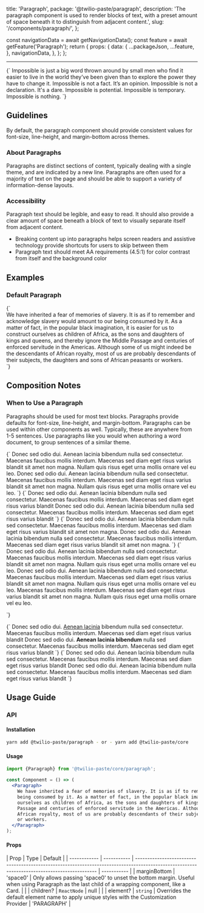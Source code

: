   title: 'Paragraph',
  package: '@twilio-paste/paragraph',
  description:
    'The paragraph component is used to render blocks of text, with a preset amount of space beneath it to distinguish from adjacent content.',
  slug: '/components/paragraph/',
};



  const navigationData = await getNavigationData();
  const feature = await getFeature('Paragraph');
  return {
    props: {
      data: {
        ...packageJson,
        ...feature,
      },
      navigationData,
    },
  };
};

<NormalizedComponentHeader
  categoryRoute={SidebarCategoryRoutes.COMPONENTS}
  githubUrl="https://github.com/twilio-labs/paste/tree/main/packages/paste-core/components/paragraph"
  storybookUrl="/?path=/story/components-paragraph--default"
  data={props.data}
/>

---

<contentwrapper>

<PageAside data={mdxHeadings} />

<content>

<LivePreview scope={{Paragraph}} language="jsx">
  {`<Paragraph>
  Impossible is just a big word thrown around by small men who find it easier to live in the world they&rsquo;ve been given than to explore the power they have to change it. Impossible is not a fact. It&rsquo;s an opinion. Impossible is not a declaration. It's a dare. Impossible is potential. Impossible is temporary. Impossible is nothing.
</Paragraph>`}
</LivePreview>

## Guidelines

By default, the paragraph component should provide consistent values for font-size, line-height, and margin-bottom across themes.

### About Paragraphs

Paragraphs are distinct sections of content, typically dealing with a single theme, and are indicated by a new line. Paragraphs are often used for a majority of text on the page and should be able to support a variety of information-dense layouts.

### Accessibility

Paragraph text should be legible, and easy to read. It should also provide a clear amount of space beneath a block of text to visually separate itself from adjacent content.

- Breaking content up into paragraphs helps screen readers and assistive technology provide shortcuts for users to skip between them
- Paragraph text should meet AA requirements (4.5:1) for color contrast from itself and the background color

## Examples

### Default Paragraph

<LivePreview scope={{Paragraph}} language="jsx">
  {`<article>
  <Paragraph>
  We have inherited a fear of memories of slavery. It is as if to remember and acknowledge slavery would amount to our being consumed by it. As a matter of fact, in the popular black imagination, it is easier for us to construct ourselves as children of Africa, as the sons and daughters of kings and queens, and thereby ignore the Middle Passage and centuries of enforced servitude in the Americas. Although some of us might indeed be the descendants of African royalty, most of us are probably descendants of their subjects, the daughters and sons of African peasants or workers.
</Paragraph>
</article>`}
</LivePreview>

## Composition Notes

### When to Use a Paragraph

Paragraphs should be used for most text blocks. Paragraphs provide defaults for font-size, line-height, and margin-bottom. Paragraphs can be used within other components as well. Typically, these are anywhere from 1-5 sentences. Use paragraphs like you would when authoring a word document, to group sentences of a similar theme.

<DoDont>
  <Do title="Do" body="Use paragraphs for text blocks." center>
    <Codeblock>
      {`<Paragraph>
  Donec sed odio dui. Aenean lacinia bibendum nulla sed consectetur.
  Maecenas faucibus mollis interdum. Maecenas sed diam eget risus varius blandit
  sit amet non magna. Nullam quis risus eget urna mollis ornare vel eu leo.
</Paragraph>
<Paragraph>
  Donec sed odio dui. Aenean lacinia bibendum nulla sed consectetur.
  Maecenas faucibus mollis interdum. Maecenas sed diam eget risus varius blandit
  sit amet non magna. Nullam quis risus eget urna mollis ornare vel eu leo.
</Paragraph>`}
    </Codeblock>
  </Do>
  <Dont
    title="Don't"
    body="Don’t use paragraphs for spacing or when more semantic elements can be used in their place, such as headings, lists, or labels."
  >
    <Codeblock>
      {`<Paragraph>
  Donec sed odio dui. Aenean lacinia bibendum nulla sed consectetur.
  Maecenas faucibus mollis interdum. Maecenas sed diam eget risus varius blandit
</Paragraph>
<Paragraph />
<Paragraph>
  Donec sed odio dui. Aenean lacinia bibendum nulla sed consectetur.
  Maecenas faucibus mollis interdum. Maecenas sed diam eget risus varius blandit
</Paragraph>`}
    </Codeblock>
  </Dont>
</DoDont>

<DoDont>
  <Do title="Do" body="Break content up into small paragraphs that allow users to skim the information." center>
    <Codeblock>{`<Paragraph>
  Donec sed odio dui. Aenean lacinia bibendum nulla sed consectetur. Maecenas faucibus
  mollis interdum. Maecenas sed diam eget risus varius blandit sit amet non magna.
</Paragraph>
<Paragraph>
  Donec sed odio dui. Aenean lacinia bibendum nulla sed consectetur. Maecenas faucibus
  mollis interdum. Maecenas sed diam eget risus varius blandit sit amet non magna.
</Paragraph>`}
    </Codeblock>
  </Do>
  <Dont title="Don't" body="Don’t create overly long paragraphs that make it difficult for the reader to find information.">
    <Codeblock>{`<Paragraph>
  Donec sed odio dui. Aenean lacinia bibendum nulla sed consectetur.
  Maecenas faucibus mollis interdum. Maecenas sed diam eget risus varius blandit
  sit amet non magna. Nullam quis risus eget urna mollis ornare vel eu leo.
  Donec sed odio dui. Aenean lacinia bibendum nulla sed consectetur.
  Maecenas faucibus mollis interdum. Maecenas sed diam eget risus varius blandit
  sit amet non magna. Nullam quis risus eget urna mollis ornare vel eu leo.
  Maecenas faucibus mollis interdum. Maecenas sed diam eget risus varius blandit
  sit amet non magna. Nullam quis risus eget urna mollis ornare vel eu leo.

</Paragraph>`}
    </Codeblock>
  </Dont>
</DoDont>

<DoDont>
  <Do
    title="Do"
    body="Use paragraphs as sibling elements, with only inline elements such as bold or italic as children."
    center
  >
    <Codeblock>
      {`<Paragraph>
  Donec sed odio dui. <a href="#">Aenean lacinia</a> bibendum nulla sed consectetur.
  Maecenas faucibus mollis interdum. Maecenas sed diam eget risus varius blandit
</Paragraph>
<Paragraph marginBottom="space0">
  Donec sed odio dui. <strong>Aenean lacinia bibendum</strong> nulla sed consectetur.
  Maecenas faucibus mollis interdum. Maecenas sed diam eget risus varius blandit
</Paragraph>`}
    </Codeblock>
  </Do>
  <Dont
    title="Don't"
    body="Don’t nest paragraphs within each other either, only inline elements should be nested within a paragraph."
  >
    <Codeblock>
      {`<Paragraph>
  Donec sed odio dui. Aenean lacinia bibendum nulla sed consectetur.
  Maecenas faucibus mollis interdum. Maecenas sed diam eget risus varius blandit
  <Paragraph marginBottom="space0">
    Donec sed odio dui. Aenean lacinia bibendum nulla sed consectetur.
    Maecenas faucibus mollis interdum. Maecenas sed diam eget risus varius blandit
  </Paragraph>
</Paragraph>`}
    </Codeblock>
  </Dont>
</DoDont>

## Usage Guide

### API

#### Installation

```bash
yarn add @twilio-paste/paragraph - or - yarn add @twilio-paste/core
```

#### Usage

```jsx
import {Paragraph} from '@twilio-paste/core/paragraph';

const Component = () => (
  <Paragraph>
    We have inherited a fear of memories of slavery. It is as if to remember and acknowledge slavery would amount to our
    being consumed by it. As a matter of fact, in the popular black imagination, it is easier for us to construct
    ourselves as children of Africa, as the sons and daughters of kings and queens, and thereby ignore the Middle
    Passage and centuries of enforced servitude in the Americas. Although some of us might indeed be the descendants of
    African royalty, most of us are probably descendants of their subjects, the daughters and sons of African peasants
    or workers.
  </Paragraph>
);
```

#### Props

| Prop         | Type        | Default                                                                                                                                      |
| ------------ | ----------- | -------------------------------------------------------------------------------------------------------------------------------------------- | ----------- |
| marginBottom | 'space0'    | Only allows passing 'space0' to unset the bottom margin. Useful when using Paragraph as the last child of a wrapping component, like a Card. |             |
| children?    | `ReactNode` | null                                                                                                                                         |             |
| element?     | `string`    | Overrides the default element name to apply unique styles with the Customization Provider                                                    | 'PARAGRAPH' |

<ChangelogRevealer>
  <Changelog />
</ChangelogRevealer>

</content>

</contentwrapper>
